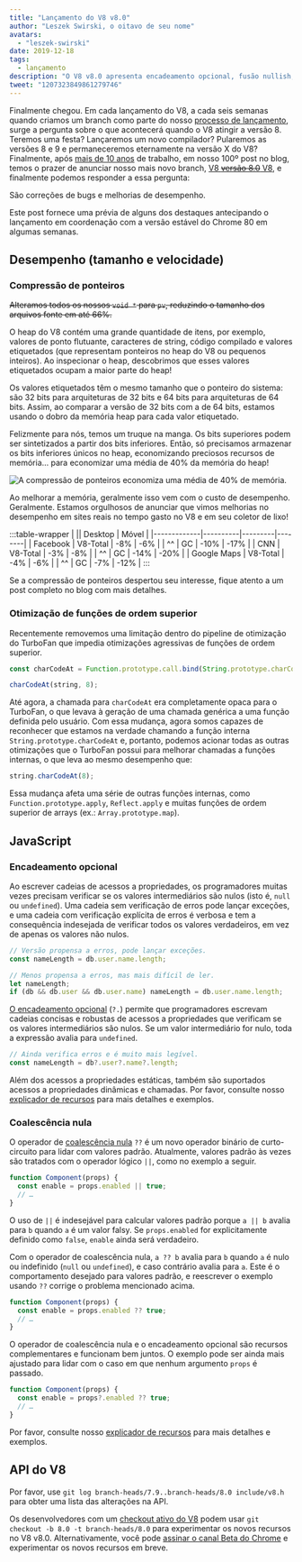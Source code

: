 ```yaml
---
title: "Lançamento do V8 v8.0"
author: "Leszek Swirski, o oitavo de seu nome"
avatars: 
  - "leszek-swirski"
date: 2019-12-18
tags: 
  - lançamento
description: "O V8 v8.0 apresenta encadeamento opcional, fusão nullish, funções de ordem superior mais rápidas — ah, e 40% menos uso de memória graças à compressão de ponteiros, sem grande problema."
tweet: "1207323849861279746"
---
```


<!-- Sim, é um SVG. Por favor, não me pergunte quanto tempo levei para criá-lo. -->
<!-- markdownlint-capture -->
<!-- markdownlint-disable no-inline-html -->

<FullWidthImage />

<!-- markdownlint-restore -->

Finalmente chegou. Em cada lançamento do V8, a cada seis semanas quando criamos um branch como parte do nosso [processo de lançamento](/docs/release-process), surge a pergunta sobre o que acontecerá quando o V8 atingir a versão 8. Teremos uma festa? Lançaremos um novo compilador? Pularemos as versões 8 e 9 e permaneceremos eternamente na versão X do V8? Finalmente, após [mais de 10 anos](/blog/10-years) de trabalho, em nosso 100º post no blog, temos o prazer de anunciar nosso mais novo branch, [V8 ~~versão 8.0~~ V8](https://chromium.googlesource.com/v8/v8.git/+log/branch-heads/8.0), e finalmente podemos responder a essa pergunta:

<!--truncate-->
São correções de bugs e melhorias de desempenho.

Este post fornece uma prévia de alguns dos destaques antecipando o lançamento em coordenação com a versão estável do Chrome 80 em algumas semanas.

## Desempenho (tamanho e velocidade)

### Compressão de ponteiros

~~Alteramos todos os nossos `void *` para `pv`, reduzindo o tamanho dos arquivos fonte em até 66%.~~

O heap do V8 contém uma grande quantidade de itens, por exemplo, valores de ponto flutuante, caracteres de string, código compilado e valores etiquetados (que representam ponteiros no heap do V8 ou pequenos inteiros). Ao inspecionar o heap, descobrimos que esses valores etiquetados ocupam a maior parte do heap!

Os valores etiquetados têm o mesmo tamanho que o ponteiro do sistema: são 32 bits para arquiteturas de 32 bits e 64 bits para arquiteturas de 64 bits. Assim, ao comparar a versão de 32 bits com a de 64 bits, estamos usando o dobro da memória heap para cada valor etiquetado.

Felizmente para nós, temos um truque na manga. Os bits superiores podem ser sintetizados a partir dos bits inferiores. Então, só precisamos armazenar os bits inferiores únicos no heap, economizando preciosos recursos de memória... para economizar uma média de 40% da memória do heap!

![A compressão de ponteiros economiza uma média de 40% de memória.](/_img/v8-release-80/pointer-compression-chart.svg)

Ao melhorar a memória, geralmente isso vem com o custo de desempenho. Geralmente. Estamos orgulhosos de anunciar que vimos melhorias no desempenho em sites reais no tempo gasto no V8 e em seu coletor de lixo!

:::table-wrapper
| || Desktop | Móvel |
|-------------|----------|---------|--------|
| Facebook | V8-Total | -8% | -6% |
| ^^ | GC | -10% | -17% |
| CNN | V8-Total | -3% | -8% |
| ^^ | GC | -14% | -20% |
| Google Maps | V8-Total | -4% | -6% |
| ^^ | GC | -7% | -12% |
:::

Se a compressão de ponteiros despertou seu interesse, fique atento a um post completo no blog com mais detalhes.

### Otimização de funções de ordem superior

Recentemente removemos uma limitação dentro do pipeline de otimização do TurboFan que impedia otimizações agressivas de funções de ordem superior.

```js
const charCodeAt = Function.prototype.call.bind(String.prototype.charCodeAt);

charCodeAt(string, 8);
```

Até agora, a chamada para `charCodeAt` era completamente opaca para o TurboFan, o que levava à geração de uma chamada genérica a uma função definida pelo usuário. Com essa mudança, agora somos capazes de reconhecer que estamos na verdade chamando a função interna `String.prototype.charCodeAt` e, portanto, podemos acionar todas as outras otimizações que o TurboFan possui para melhorar chamadas a funções internas, o que leva ao mesmo desempenho que:

```js
string.charCodeAt(8);
```

Essa mudança afeta uma série de outras funções internas, como `Function.prototype.apply`, `Reflect.apply` e muitas funções de ordem superior de arrays (ex.: `Array.prototype.map`).

## JavaScript

### Encadeamento opcional

Ao escrever cadeias de acessos a propriedades, os programadores muitas vezes precisam verificar se os valores intermediários são nulos (isto é, `null` ou `undefined`). Uma cadeia sem verificação de erros pode lançar exceções, e uma cadeia com verificação explícita de erros é verbosa e tem a consequência indesejada de verificar todos os valores verdadeiros, em vez de apenas os valores não nulos.

```js
// Versão propensa a erros, pode lançar exceções.
const nameLength = db.user.name.length;

// Menos propensa a erros, mas mais difícil de ler.
let nameLength;
if (db && db.user && db.user.name) nameLength = db.user.name.length;
```

[O encadeamento opcional](https://v8.dev/features/optional-chaining) (`?.`) permite que programadores escrevam cadeias concisas e robustas de acessos a propriedades que verificam se os valores intermediários são nulos. Se um valor intermediário for nulo, toda a expressão avalia para `undefined`.

```js
// Ainda verifica erros e é muito mais legível.
const nameLength = db?.user?.name?.length;
```

Além dos acessos a propriedades estáticas, também são suportados acessos a propriedades dinâmicas e chamadas. Por favor, consulte nosso [explicador de recursos](https://v8.dev/features/optional-chaining) para mais detalhes e exemplos.

### Coalescência nula

O operador de [coalescência nula](https://v8.dev/features/nullish-coalescing) `??` é um novo operador binário de curto-circuito para lidar com valores padrão. Atualmente, valores padrão às vezes são tratados com o operador lógico `||`, como no exemplo a seguir.

```js
function Component(props) {
  const enable = props.enabled || true;
  // …
}
```

O uso de `||` é indesejável para calcular valores padrão porque `a || b` avalia para `b` quando `a` é um valor falsy. Se `props.enabled` for explicitamente definido como `false`, `enable` ainda será verdadeiro.

Com o operador de coalescência nula, `a ?? b` avalia para `b` quando `a` é nulo ou indefinido (`null` ou `undefined`), e caso contrário avalia para `a`. Este é o comportamento desejado para valores padrão, e reescrever o exemplo usando `??` corrige o problema mencionado acima.

```js
function Component(props) {
  const enable = props.enabled ?? true;
  // …
}
```

O operador de coalescência nula e o encadeamento opcional são recursos complementares e funcionam bem juntos. O exemplo pode ser ainda mais ajustado para lidar com o caso em que nenhum argumento `props` é passado.

```js
function Component(props) {
  const enable = props?.enabled ?? true;
  // …
}
```

Por favor, consulte nosso [explicador de recursos](https://v8.dev/features/nullish-coalescing) para mais detalhes e exemplos.

## API do V8

Por favor, use `git log branch-heads/7.9..branch-heads/8.0 include/v8.h` para obter uma lista das alterações na API.

Os desenvolvedores com um [checkout ativo do V8](/docs/source-code#using-git) podem usar `git checkout -b 8.0 -t branch-heads/8.0` para experimentar os novos recursos no V8 v8.0. Alternativamente, você pode [assinar o canal Beta do Chrome](https://www.google.com/chrome/browser/beta.html) e experimentar os novos recursos em breve.
